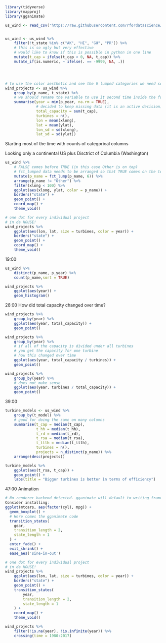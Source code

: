 ```r
library(tidyverse)
library(mapproj)
library(gganimate)

us_wind <- read_csv("https://raw.githubusercontent.com/rfordatascience/tidytuesday/master/data/2018/2018-11-06/us_wind.csv")


us_wind <- us_wind %>% 
    filter(!t_state %in% c("AK", "HI", "GU", "PR")) %>% 
    # this is so ugly but very effective
    # would like to know if this is possible in python in one line
    mutate(t_cap = ifelse(t_cap < 0, NA, t_cap)) %>% 
    mutate_if(is.numeric, ~ ifelse(. == -9999, NA, .))




# to use the color aesthetic and see the 6 lumped categories we need some magic!
wind_projects <- us_wind %>% 
    group_by(p_name, t_state) %>% 
    # we should rename the variable to use it second time inside the function!!!
    summarise(year = min(p_year, na.rm = TRUE),
              # decided to keep missing data (it is an active decision)
              total_capacity = sum(t_cap),
              turbines = n(),
              lon = mean(xlong),
              lat = mean(ylat),
              lon_sd = sd(xlong),
              lat_sd = sd(ylat))
```

Starting most of the time with counts of categorical columns

Looking only a continental US plus Disctrict of Columbia (Washington) 


```r

us_wind %>% 
    # FALSE comes before TRUE (in this case Other is on top)
    # fct_lumped data needs to be arranged so that TRUE comes on the top of the table
    mutate(p_name = fct_lump(p_name, 6)) %>% 
    arrange(p_name != "Other") %>% 
    filter(xlong < 100) %>% 
    ggplot(aes(xlong, ylat, color = p_name)) +
    borders("state") +
    geom_point() + 
    coord_map() +
    theme_void()
```

```r
# one dot for every individual project
# in da HOUSE!
wind_projects %>% 
    ggplot(aes(lon, lat, size = turbines, color = year)) +
    borders("state") +
    geom_point() + 
    coord_map() +
    theme_void()
```

19:00

```r
us_wind %>% 
    distinct(p_name, p_year) %>% 
    count(p_name,sort = TRUE)

wind_projects %>% 
    ggplot(aes(year)) +
    geom_histogram()
```

26:00 How did total capacity changed over time?

```r
wind_projects %>% 
    group_by(year) %>% 
    ggplot(aes(year, total_capacity)) +
    geom_point()

wind_projects %>% 
    group_by(year) %>% 
    # if all of the capacity is divided under all turbines
    # you get the capacity for one turbine
    # how this changed over time
    ggplot(aes(year, total_capacity / turbines)) +
    geom_point()

wind_projects %>% 
    group_by(year) %>%
    # does not make sense
    ggplot(aes(year, turbines / total_capacity)) +
    geom_point()
```

39:00

```r
turbine_models <- us_wind %>% 
    group_by(t_model) %>% 
    # good for doing the same on many columns
    summarise(t_cap = median(t_cap),
              t_hh = median(t_hh), 
              t_rd = median(t_rd), 
              t_rsa = median(t_rsa), 
              t_ttlh = median(t_ttlh), 
              turbines = n(),
              projects = n_distinct(p_name)) %>% 
    arrange(desc(projects))

turbine_models %>% 
    ggplot(aes(t_rsa, t_cap)) +
    geom_point() +
    labs(title = "Bigger turbines is better in terms of efficiency")
```

47:00 Animation

```r

# No renderer backend detected. gganimate will default to writing frames to separate files
Consider installing:
ggplot(mtcars, aes(factor(cyl), mpg)) + 
  geom_boxplot() + 
  # Here comes the gganimate code
  transition_states(
    gear,
    transition_length = 2,
    state_length = 1
  ) +
  enter_fade() + 
  exit_shrink() +
  ease_aes('sine-in-out')

# one dot for every individual project
# in da HOUSE!
wind_projects %>% 
    ggplot(aes(lon, lat, size = turbines, color = year)) +
    borders("state") +
    geom_point() + 
    transition_states(
        year,
        transition_length = 2,
        state_length = 1
    ) +
    coord_map() +
    theme_void()
```

```r
wind_projects %>% 
    filter(!is.na(year), !is.infinite(year)) %>% 
    crossing(time = 1980:2017)
```

